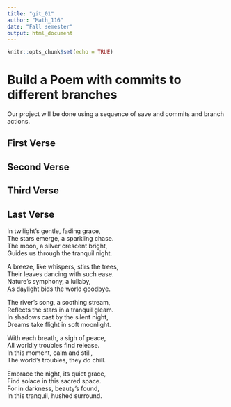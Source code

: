 ```yaml
---
title: "git_01"
author: "Math_116"
date: "Fall semester"
output: html_document
---
```


```r
knitr::opts_chunk$set(echo = TRUE)
```
# Build a Poem with commits to different branches
Our project will be done using a sequence of save and commits and branch actions.
<!-- Do not modify or change any text in "!--" bracketed areas such as this --- these are instructions to
you, if you change any of this the git program will notice it and compromise your git merging strategy !-->

## First Verse 
<!--Put the first five lines of a poem by Lewis Carrol in this section!-->

## Second Verse
<!--Put the first five lines of a poem by Robert Frost here!-->

## Third Verse
<!--Put the first two verses of The Walrus and the Carpenter here!-->

## Last Verse
<!--Put a short poem you created using chatGPT of 20 to 30 lines,here!-->
In twilight's gentle, fading grace,  
The stars emerge, a sparkling chase.  
The moon, a silver crescent bright,  
Guides us through the tranquil night.  

A breeze, like whispers, stirs the trees,  
Their leaves dancing with such ease.  
Nature's symphony, a lullaby,  
As daylight bids the world goodbye.  

The river's song, a soothing stream,  
Reflects the stars in a tranquil gleam.  
In shadows cast by the silent night,  
Dreams take flight in soft moonlight.  

With each breath, a sigh of peace,  
All worldly troubles find release.  
In this moment, calm and still,  
The world's troubles, they do chill.  

Embrace the night, its quiet grace,  
Find solace in this sacred space.  
For in darkness, beauty's found,  
In this tranquil, hushed surround.  